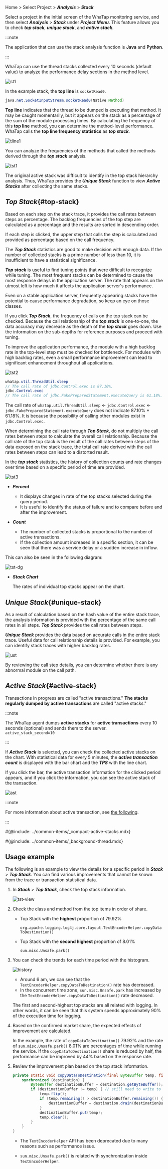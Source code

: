 <!-- 스크린샷 최신화/상세화 필요-->

Home > Select Project > **_Analysis_** > **_Stack_**

Select a project in the initial screen of the WhaTap monitoring service, and then select **_Analysis_** > **_Stack_** under **_Project Menu_**. This feature allows you to check **_top stack_**, **_unique stack_**, and **_active stack_**. 

:::note

The application that can use the stack analysis function is **Java** and **Python**. 

:::

WhaTap can use the thread stacks collected every 10 seconds (default value) to analyze the performance delay sections in the method level.

![st1](https://img.whatap.io/media/user_guide_application/stack/st1.png)

In the example stack, the **top line** is `socketRead0`. 

```java
java.net.SocketInputStream.socketRead0(Native Method)
```

**Top line** indicates that the thread to be dumped is executing that method. It may be caught momentarily, but it appears on the stack as a percentage of the sum of the module processing times. By calculating the frequency of this **top line** method, you can determine the method-level performance. WhaTap calls the **top line frequency statistics** as **_top stack_**.

![tline1](https://img.whatap.io/media/images/Screenshot_2020-12-15_W_JAVA_DEMO_5490_-_Application_Monitoring23.png)

You can analyze the frequencies of the methods that called the methods derived through the **_top stack_** analysis.

![tst1](https://img.whatap.io/media/images/Screenshot_2020-12-15_W_JAVA_DEMO_5490_-_Application_Monitoring24.png)

The original active stack was difficult to identify in the top stack hierarchy analysis. Thus, WhaTap provides the **_Unique Stack_** function to view **_Active Stacks_** after collecting the same stacks.

## **_Top Stack_**{#top-stack}

Based on each step on the stack trace, it provides the call rates between steps as percentage. The backlog frequencies of the top step are calculated as a percentage and the results are sorted in descending order.

If each step is clicked, the upper step that calls the step is calculated and provided as percentage based on the call frequency.

The **_Top Stack_** statistics are good to make decision with enough data. If the number of collected stacks is a prime number of less than 10, it is insufficient to have a statistical significance.

**_Top stack_** is useful to find tuning points that were difficult to recognize while tuning. The most frequent stacks can be determined to cause the most response delays in the application server. The rate that appears on the utmost left is how much it affects the application server's performance.

Even on a stable application server, frequently appearing stacks have the potential to cause performance degradation, so keep an eye on those classes.

If you click **_Top Stack_**, the frequency of calls on the top stack can be checked. Because the call relationship of the **_top stack_** is one-to-one, the data accuracy may decrease as the depth of the **_top stack_** goes down. Use the information on the sub-depths for reference purposes and proceed with tuning.

To improve the application performance, the module with a high backlog rate in the top-level step must be checked for bottleneck. For modules with high backlog rates, even a small performance improvement can lead to significant enhancement throughout all applications.

![tst2](https://img.whatap.io/media/images/Screenshot_2020-12-15_W_JAVA_DEMO_5490_-_Application_Monitoring25.png)

```java {1,3}
whatap.util.ThreadUtil.sleep
// The call rate of jdbc.Control.exec is 87.10%.
jdbc.Control.exec 
// The call rate of jdbc.FakePreparedStatement.executeQuery is 61.18%.
```

The call rate of `whatap.util.ThreadUtil.sleep` ← `jdbc.Control.exec` ← `jdbc.FakePreparedStatement.executeQuery` does not indicate 87.10% \* 61.18%. It is because the possibility of calling other modules exist in `jdbc.Control.exec`.

When determining the call rate through **_Top Stack_**, do not multiply the call rates between steps to calculate the overall call relationship. Because the call rate of the top stack is the result of the call rates between steps of the data exposed on the stack trace, the total call rate derived with the call rates between steps can lead to a distorted result.

In the **_top stack_** statistics, the history of collection counts and rate changes over time based on a specific period of time are provided.

![tst3](https://img.whatap.io/media/images/Screenshot_2020-12-15_W_JAVA_DEMO_5490_-_Application_Monitoring27.png)

-   **_Percent_**

    -   It displays changes in rate of the top stacks selected during the query period.
    -   It is useful to identify the status of failure and to compare before and after the improvement.

-   **_Count_**

    -   The number of collected stacks is proportional to the number of active transactions.
    -   If the collection amount increased in a specific section, it can be seen that there was a service delay or a sudden increase in inflow.

This can also be seen in the following diagram:

![tst-dg](https://img.whatap.io/media/images/Screenshot_2020-12-15_W_JAVA_DEMO_5490_-_Application_Monitoring26.png)

-   **_Stack Chart_**

    The rates of individual top stacks appear on the chart.

## **_Unique Stack_**{#unique-stack}

As a result of calculation based on the hash value of the entire stack trace, the analysis information is provided with the percentage of the same call rates in all steps. **_Top Stack_** provides the call rates between steps. 

**_Unique Stack_** provides the data based on accurate calls in the entire stack trace. Useful data for call relationship details is provided. For example, you can identify stack traces with higher backlog rates.

![ust](https://img.whatap.io/media/images/Screenshot_2020-12-15_W_JAVA_DEMO_5490_-_Application_Monitoring27_Y8LaYJq.png)

By reviewing the call step details, you can determine whether there is any abnormal module on the call path.

## **_Active Stack_**{#active-stack}

Transactions in progress are called "active transactions." **The stacks regularly dumped by active transactions** are called "active stacks."

:::note

The WhaTap agent dumps **active stacks** for **active transactions** every 10 seconds (optional) and sends them to the server.<br/>
`active_stack_second=10`

:::

If **_Active Stack_** is selected, you can check the collected active stacks on the chart. With statistical data for every 5 minutes, the **_active transaction count_** is displayed with the bar chart and the **_TPS_** with the line chart. 

If you click the bar, the active transaction information for the clicked period appears, and if you click the information, you can see the active stack of the transaction.

![ast](https://img.whatap.io/media/images/Screenshot_2020-12-15_W_JAVA_DEMO_5490_-_Application_Monitoring29.png)

:::note

For more information about active transaction, see [the following](active-transactions).

:::

\#{@include: ../common-items/_compact-active-stacks.mdx} 

\#{@include: ../common-items/_background-thread.mdx} 

## Usage example

<!-- 스크린샷 수정 필요 -->

The following is an example to view the details for a specific period in **_Stack_** > **_Top Stack_**. You can find various improvements that cannot be known from the trace or transaction statistical data.

1.  In **_Stack_** > **_Top Stack_**, check the top stack information.

    ![tst-view](https://img.whatap.io/media/images/Screenshot_2020-12-15_W_JAVA_DEMO_5490_-_Application_Monitoring31.png)

2.  Check the class and method from the top items in order of share.

    -   Top Stack with the **highest** proportion of 79.92%

        `org.apache.logging.log4j.core.layout.TextEncoderHelper.copyDataToDestination()`

    -   Top Stack with the **second highest** proportion of 8.01%

        `sun.misc.Unsafe.park()` 

3.  You can check the trends for each time period with the histogram.

    ![history](https://img.whatap.io/media/images/Screenshot_2020-12-15_W_JAVA_DEMO_5490_-_Application_Monitoring30.png)

    -   Around 6 am, we can see that the `TextEncoderHelper.copyDataToDestination()` rate has decreased.
    -   In the concurrent time zone, `sun.misc.Unsafe.park` has increased by the `TextEncoderHelper.copyDataToDestination()` rate decreased.

    The first and second-highest top stacks are all related with logging. In other words, it can be seen that this system spends approximately 90% of the execution time for logging.

4.  Based on the confirmed market share, the expected effects of improvement are calculated.

    In the example, the rate of `copyDataToDestination()` 79.92% and the rate of `sun.misc.Unsafe.park()` 8.01% are percentages of time while running the service. If the `copyDataToDestination()` share is reduced by half, the performance can be improved by 44% based on the response rate.

5.  Review the improvement plan based on the top stack information.

    ```java title='org.apache.logging.log4j.core.layout.TextEncoderHelper.copyDataToDestination()'
    private static void copyDataToDestination(final ByteBuffer temp, final ByteBufferDestination destination) {
        synchronized (destination) {
            ByteBuffer destinationBuffer = destination.getByteBuffer();
            if (destinationBuffer != temp) { // still need to write to the destination
                temp.flip();
                if (temp.remaining() > destinationBuffer.remaining()) {
                    destinationBuffer = destination.drain(destinationBuffer);
                }
                destinationBuffer.put(temp);
                temp.clear();
            }
        }
    }
    ```

    -   The `TextEncoderHelper` API has been deprecated due to many reasons such as performance issue.

    -   `sun.misc.Unsafe.park()` is related with synchronization inside `TextEncoderHelper`.
